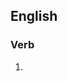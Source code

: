 ==English==

===Verb===
{{head|en|present participle}}

# {{present participle of|transmigrate|lang=en|nocat=1}}